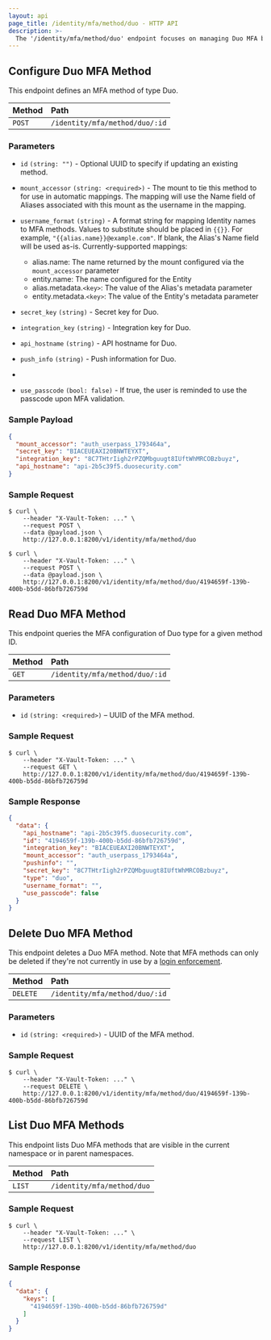 ```yaml
---
layout: api
page_title: /identity/mfa/method/duo - HTTP API
description: >-
  The '/identity/mfa/method/duo' endpoint focuses on managing Duo MFA behaviors in Vault.
---
```


## Configure Duo MFA Method

This endpoint defines an MFA method of type Duo.

| Method | Path                           |
| :----- |:-------------------------------|
| `POST` | `/identity/mfa/method/duo/:id` |

### Parameters

- `id` `(string: "")` - Optional UUID to specify if updating an existing method.

- `mount_accessor` `(string: <required>)` - The mount to tie this method to for use in automatic mappings. The mapping will use the Name field of Aliases associated with this mount as the username in the mapping.

- `username_format` `(string)` - A format string for mapping Identity names to MFA methods. Values to substitute should be placed in `{{}}`. For example, `"{{alias.name}}@example.com"`. If blank, the Alias's Name field will be used as-is. Currently-supported mappings:

  - alias.name: The name returned by the mount configured via the `mount_accessor` parameter
  - entity.name: The name configured for the Entity
  - alias.metadata.`<key>`: The value of the Alias's metadata parameter
  - entity.metadata.`<key>`: The value of the Entity's metadata parameter

- `secret_key` `(string)` - Secret key for Duo.

- `integration_key` `(string)` - Integration key for Duo.

- `api_hostname` `(string)` - API hostname for Duo.

- `push_info` `(string)` - Push information for Duo.
-
- `use_passcode` `(bool: false)` - If true, the user is reminded to use the passcode upon MFA validation.

### Sample Payload

```json
{
  "mount_accessor": "auth_userpass_1793464a",
  "secret_key": "BIACEUEAXI20BNWTEYXT",
  "integration_key": "8C7THtrIigh2rPZQMbguugt8IUftWhMRCOBzbuyz",
  "api_hostname": "api-2b5c39f5.duosecurity.com"
}
```

### Sample Request

```shell-session
$ curl \
    --header "X-Vault-Token: ..." \
    --request POST \
    --data @payload.json \
    http://127.0.0.1:8200/v1/identity/mfa/method/duo
```

```shell-session
$ curl \
    --header "X-Vault-Token: ..." \
    --request POST \
    --data @payload.json \
    http://127.0.0.1:8200/v1/identity/mfa/method/duo/4194659f-139b-400b-b5dd-86bfb726759d
```

## Read Duo MFA Method

This endpoint queries the MFA configuration of Duo type for a given method
ID.

| Method | Path                           |
| :----- |:-------------------------------|
| `GET`  | `/identity/mfa/method/duo/:id` |

### Parameters

- `id` `(string: <required>)` – UUID of the MFA method.

### Sample Request

```shell-session
$ curl \
    --header "X-Vault-Token: ..." \
    --request GET \
    http://127.0.0.1:8200/v1/identity/mfa/method/duo/4194659f-139b-400b-b5dd-86bfb726759d

```

### Sample Response

```json
{
  "data": {
    "api_hostname": "api-2b5c39f5.duosecurity.com",
    "id": "4194659f-139b-400b-b5dd-86bfb726759d",
    "integration_key": "BIACEUEAXI20BNWTEYXT",
    "mount_accessor": "auth_userpass_1793464a",
    "pushinfo": "",
    "secret_key": "8C7THtrIigh2rPZQMbguugt8IUftWhMRCOBzbuyz",
    "type": "duo",
    "username_format": "",
    "use_passcode": false
  }
}
```

## Delete Duo MFA Method

This endpoint deletes a Duo MFA method. Note that MFA methods can only be deleted if they're not currently in use
by a [login enforcement](/api/secret/identity/mfa/login-enforcement).

| Method   | Path                           |
| :------- |:-------------------------------|
| `DELETE` | `/identity/mfa/method/duo/:id` |

### Parameters

- `id` `(string: <required>)` - UUID of the MFA method.

### Sample Request

```shell-session
$ curl \
    --header "X-Vault-Token: ..." \
    --request DELETE \
    http://127.0.0.1:8200/v1/identity/mfa/method/duo/4194659f-139b-400b-b5dd-86bfb726759d

```

## List Duo MFA Methods

This endpoint lists Duo MFA methods that are visible in the current namespace or in parent namespaces.

| Method | Path                       |
|:-------|:---------------------------|
| `LIST` | `/identity/mfa/method/duo` |

### Sample Request

```shell-session
$ curl \
    --header "X-Vault-Token: ..." \
    --request LIST \
    http://127.0.0.1:8200/v1/identity/mfa/method/duo

```

### Sample Response

```json
{
  "data": {
    "keys": [
      "4194659f-139b-400b-b5dd-86bfb726759d"
    ]
  }
}
```
